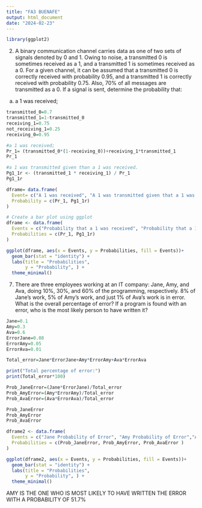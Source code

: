 ```yaml
---
title: "FA3 BUENAFE"
output: html_document
date: "2024-02-23"
---
```


```r
library(ggplot2)
```

2.  A binary communication channel carries data as one of two sets of signals denoted by 0 and 1. Owing to noise, a transmitted 0 is sometimes received as a 1, and a transmitted 1 is sometimes received as a 0. For a given channel, it can be assumed that a transmitted 0 is correctly received with probability 0.95, and a transmitted 1 is correctly received with probability 0.75. Also, 70% of all messages are transmitted as a 0. If a signal is sent, determine the probability that:

(a) a 1 was received;

```r
transmitted_0=0.7
transmitted_1=1-transmitted_0
receiving_1=0.75
not_receiving_1=0.25
receiving_0=0.95

#a 1 was received;
Pr_1= (transmitted_0*(1-receiving_0))+receiving_1*transmitted_1
Pr_1

#a 1 was transmitted given than a 1 was received. 
Pg1_1r <- (transmitted_1 * receiving_1) / Pr_1
Pg1_1r

dframe= data.frame(
  Event= c("A 1 was received", "A 1 was transmitted given that a 1 was received"),
  Probability = c(Pr_1, Pg1_1r)
)

# Create a bar plot using ggplot
dframe <- data.frame(
  Events = c("Probability that a 1 was received", "Probability that a 1 was transmitted given that a 1 was received"),
  Probabilities = c(Pr_1, Pg1_1r)
)

ggplot(dframe, aes(x = Events, y = Probabilities, fill = Events))+
  geom_bar(stat = "identity") +
  labs(title = "Probabilities",
       y = "Probability", ) +
  theme_minimal()

```

7.  There are three employees working at an IT company: Jane, Amy, and Ava, doing 10%, 30%, and 60% of the programming, respectively. 8% of Jane’s work, 5% of Amy’s work, and just 1% of Ava‘s work is in error. What is the overall percentage of error? If a program is found with an error, who is the most likely person to have written it? 

```r
Jane=0.1
Amy=0.3
Ava=0.6
ErrorJane=0.08
ErrorAmy=0.05
ErrorAva=0.01

Total_error=Jane*ErrorJane+Amy*ErrorAmy+Ava*ErrorAva

print("Total percentage of error:")
print(Total_error*100)

Prob_JaneError=(Jane*ErrorJane)/Total_error
Prob_AmyError=(Amy*ErrorAmy)/Total_error
Prob_AvaError=(Ava*ErrorAva)/Total_error

Prob_JaneError
Prob_AmyError
Prob_AvaError

dframe2 <- data.frame(
  Events = c("Jane Probability of Error", "Amy Probability of Error","Ava Probability of Error"),
  Probabilities = c(Prob_JaneError, Prob_AmyError, Prob_AvaError )
)

ggplot(dframe2, aes(x = Events, y = Probabilities, fill = Events))+
  geom_bar(stat = "identity") +
  labs(title = "Probabilities",
       y = "Probability", ) +
  theme_minimal()
```
AMY IS THE ONE WHO IS MOST LIKELY TO HAVE WRITTEN THE ERROR WITH A PROBABILITY OF 51.7%

